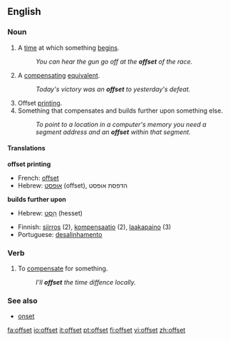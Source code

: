 ==English==

===Noun===
{{en-noun}}

# A [[time]] at which something [[begin]]s.
#: ''You can hear the gun go off at the '''offset''' of the race.''
# A [[compensating]] [[equivalent]].
#: ''Today's victory was an '''offset''' to yesterday's defeat.''
# Offset [[printing]].
# Something that compensates and builds further upon something else.
#: ''To point to a location in a computer's memory you need a segment address and an '''offset''' within that segment.''

====Translations====
'''offset printing'''
{{top}}
*French: [[offset]]
*Hebrew: [[אופסט]] (offset), הדפסת אופסט
{{bottom}}

'''builds further upon'''
{{top}}
*Hebrew: [[היסט|הֵסֶט]] (hesset)
{{bottom}}

{{rfc-trans}}
*Finnish: [[siirros]] (2), [[kompensaatio]] (2), [[laakapaino]] (3)
*Portuguese: [[desalinhamento]]

===Verb===
{{en-verb|offsets|offsetting|offset}}

# To [[compensate]] for something.
#:''I'll '''offset''' the time diffence locally.''

===See also===
*[[onset]]

[[fa:offset]]
[[io:offset]]
[[it:offset]]
[[pt:offset]]
[[fi:offset]]
[[vi:offset]]
[[zh:offset]]